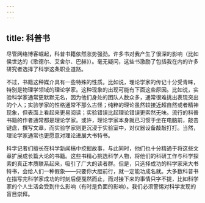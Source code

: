 ```yaml
---
---
---
```

title: 科普书
---




尽管网络博客崛起，科普书籍依然涨势强劲。许多书对我产生了很深的影响（比如侯世达的《歌德尔、艾舍尔、巴赫》）。毫无疑问，这些书激励了包括我在内的许多研究者选择了科学这条职业道路。

不过，书籍这种媒介具有一些特殊的性质。比如说，理论学家的传记十分受青睐，特别是物理学领域的理论学家。这种现象的出现可能有下面这些原因。比如说，实验科学家通常更默默无名，因为他们身处的团队人数众多，通常很难挑出表现突出的个人；实验学家的性格通常不那么古怪；纯粹的理论虽然较接近超自然或者精神现象，但表面上看起来更易阅读；实验错误比起理论错误更索然无味。流行的科普书籍的作者通常都是理论学家。或许，理论学家本身就已习惯于坐在电脑前，敲击键盘，撰写文章，而实验学家则更沉浸于实验室中，对仪器设备敲敲打打。当然，理论学家通常也更愿意对理论进展大书特书。

科学记者们擅长在科学新闻稿中挖掘故事，与此同时，他们也十分精通于将这些文章扩展成长篇大论的书籍。这些书精心挑选科学人物，将他们的科研工作与科学探索的真正本质联系起来，吸引了广大的读者群。但是，只选择成功的科学家来大书特书，会给人们一种假象——只要你大胆前行，就一定能功成名就。大多数科普书在描写完科学家成功的时刻后便戛然而止，而对接下来的事情只字不提，比如科学家的个人生活会受到什么影响（有时是负面的影响）。我们必须警惕对科学发现的盲目崇拜。